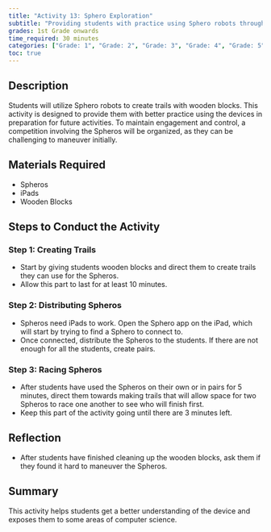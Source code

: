 ```yaml
---
title: "Activity 13: Sphero Exploration"
subtitle: "Providing students with practice using Sphero robots through a fun and engaging competition."
grades: 1st Grade onwards
time_required: 30 minutes
categories: ["Grade: 1", "Grade: 2", "Grade: 3", "Grade: 4", "Grade: 5", "Grade: 6", "Time: 30 Minutes"]
toc: true
---
```


## **Description**

Students will utilize Sphero robots to create trails with wooden blocks. This activity is designed to provide them with better practice using the devices in preparation for future activities. To maintain engagement and control, a competition involving the Spheros will be organized, as they can be challenging to maneuver initially.

## **Materials Required**

- Spheros
- iPads
- Wooden Blocks

## **Steps to Conduct the Activity**

### Step 1: Creating Trails

- Start by giving students wooden blocks and direct them to create trails they can use for the Spheros.
- Allow this part to last for at least 10 minutes.

### Step 2: Distributing Spheros

- Spheros need iPads to work. Open the Sphero app on the iPad, which will start by trying to find a Sphero to connect to.
- Once connected, distribute the Spheros to the students. If there are not enough for all the students, create pairs.

### Step 3: Racing Spheros

- After students have used the Spheros on their own or in pairs for 5 minutes, direct them towards making trails that will allow space for two Spheros to race one another to see who will finish first.
- Keep this part of the activity going until there are 3 minutes left.

## **Reflection**

- After students have finished cleaning up the wooden blocks, ask them if they found it hard to maneuver the Spheros.

## **Summary**

This activity helps students get a better understanding of the device and exposes them to some areas of computer science.
